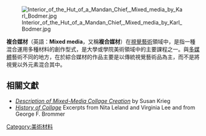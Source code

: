 [[File:Interior_of_the_Hut_of_a_Mandan_Chief,_Mixed_media_by_Karl_Bodmer.jpg|thumb]]

'''複合媒材'''（英語：'''Mixed media'''，又稱'''複合媒材'''）在[[視覺藝術|視覺藝術]]領域中，是指一種混合運用多種材料的創作型式，是大學或學院美術領域中的主要課程之一。與[[多媒體|多媒體]]藝術不同的地方，在於綜合媒材的作品主要是以傳統視覺藝術品為主，而不是將視覺以外元素混合其中。

==相關文獻==
* [https://web.archive.org/web/20121106034519/http://www.kriegartstudio.com/nesting_cranes/susan_krieg_describes.htm ''Description of Mixed-Media Collage Creation''] by Susan Krieg 
* [https://web.archive.org/web/20121103132135/http://www.kriegartstudio.com/nesting_cranes/susan_krieg_history_collage.htm ''History of Collage''] Excerpts from Nita Leland and Virginia Lee and from George F. Brommer

[[Category:美術材料|Category:美術材料]]